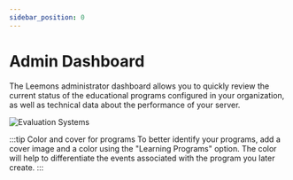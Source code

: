 ```yaml
---
sidebar_position: 0
---
```


# Admin Dashboard

The Leemons administrator dashboard allows you to quickly review the current status of the educational programs configured in your organization, as well as technical data about the performance of your server.

![Evaluation Systems](/img/ADMIN_DASHBOARD.png)


:::tip Color and cover for programs
To better identify your programs, add a cover image and a color using the "Learning Programs" option. The color will help to differentiate the events associated with the program you later create.
:::